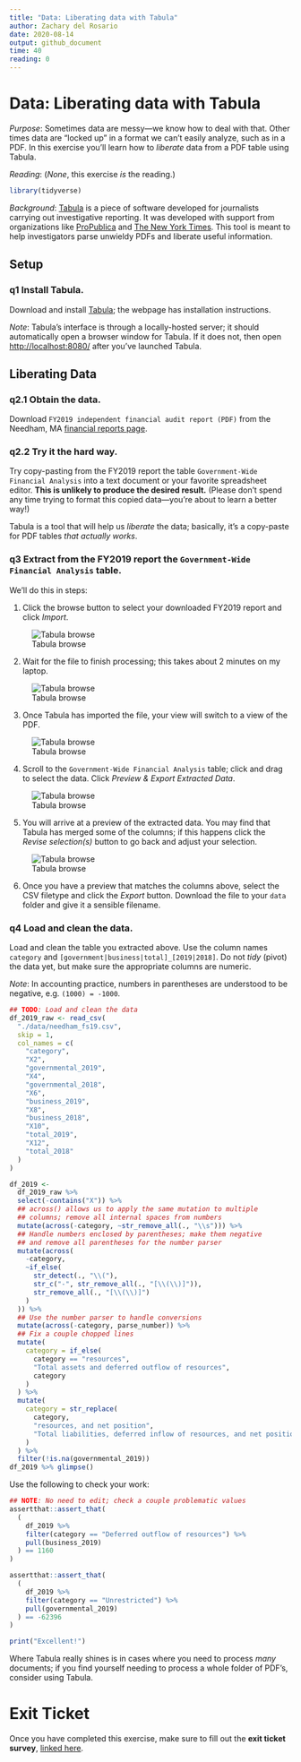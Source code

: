 ```yaml
---
title: "Data: Liberating data with Tabula"
author: Zachary del Rosario
date: 2020-08-14
output: github_document
time: 40
reading: 0
---
```


# Data: Liberating data with Tabula

*Purpose*: Sometimes data are messy---we know how to deal with that. Other times data are "locked up" in a format we can't easily analyze, such as in a PDF. In this exercise you'll learn how to *liberate* data from a PDF table using Tabula.

*Reading*: (*None*, this exercise *is* the reading.)

```r
library(tidyverse)
```

*Background*: [Tabula](https://tabula.technology/) is a piece of software developed for journalists carrying out investigative reporting. It was developed with support from organizations like [ProPublica](http://propublica.org/) and [The New York Times](http://www.nytimes.com/). This tool is meant to help investigators parse unwieldy PDFs and liberate useful information.

## Setup

### **q1** Install Tabula.

Download and install [Tabula](https://tabula.technology/); the webpage has installation instructions.

*Note*: Tabula's interface is through a locally-hosted server; it should automatically open a browser window for Tabula. If it does not, then open <http://localhost:8080/> after you've launched Tabula.

## Liberating Data

### **q2.1** Obtain the data.

Download `FY2019 independent financial audit report (PDF)` from the Needham, MA [financial reports page](https://www.needhamma.gov/1673/Financial-Reports).

### **q2.2** Try it the hard way.

Try copy-pasting from the FY2019 report the table `Government-Wide Financial Analysis` into a text document or your favorite spreadsheet editor. **This is unlikely to produce the desired result.** (Please don't spend any time trying to format this copied data---you're about to learn a better way!)

Tabula is a tool that will help us *liberate* the data; basically, it's a copy-paste for PDF tables *that actually works*.

### **q3** Extract from the FY2019 report the `Government-Wide Financial Analysis` table.

We'll do this in steps:

1.  Click the browse button to select your downloaded FY2019 report and click *Import*.

![Tabula browse](./images/e-data15-browse.png)

2.  Wait for the file to finish processing; this takes about 2 minutes on my laptop.

![Tabula browse](./images/e-data15-processing.png)

3.  Once Tabula has imported the file, your view will switch to a view of the PDF.

![Tabula browse](./images/e-data15-show.png)

4.  Scroll to the `Government-Wide Financial Analysis` table; click and drag to select the data. Click *Preview & Export Extracted Data*.

![Tabula browse](./images/e-data15-select.png)

5.  You will arrive at a preview of the extracted data. You may find that Tabula has merged some of the columns; if this happens click the *Revise selection(s)* button to go back and adjust your selection.

![Tabula browse](./images/e-data15-preview.png)

6.  Once you have a preview that matches the columns above, select the CSV filetype and click the *Export* button. Download the file to your `data` folder and give it a sensible filename.

### **q4** Load and clean the data.

Load and clean the table you extracted above. Use the column names `category` and `[government|business|total]_[2019|2018]`. Do not *tidy* (pivot) the data yet, but make sure the appropriate columns are numeric.

*Note*: In accounting practice, numbers in parentheses are understood to be negative, e.g. `(1000) = -1000`.

```r
## TODO: Load and clean the data
df_2019_raw <- read_csv(
  "./data/needham_fs19.csv",
  skip = 1,
  col_names = c(
    "category",
    "X2",
    "governmental_2019",
    "X4",
    "governmental_2018",
    "X6",
    "business_2019",
    "X8",
    "business_2018",
    "X10",
    "total_2019",
    "X12",
    "total_2018"
  )
)

df_2019 <-
  df_2019_raw %>%
  select(-contains("X")) %>%
  ## across() allows us to apply the same mutation to multiple
  ## columns; remove all internal spaces from numbers
  mutate(across(-category, ~str_remove_all(., "\\s"))) %>%
  ## Handle numbers enclosed by parentheses; make them negative
  ## and remove all parentheses for the number parser
  mutate(across(
    -category,
    ~if_else(
      str_detect(., "\\("),
      str_c("-", str_remove_all(., "[\\(\\)]")),
      str_remove_all(., "[\\(\\)]")
    )
  )) %>%
  ## Use the number parser to handle conversions
  mutate(across(-category, parse_number)) %>%
  ## Fix a couple chopped lines
  mutate(
    category = if_else(
      category == "resources",
      "Total assets and deferred outflow of resources",
      category
    )
  ) %>%
  mutate(
    category = str_replace(
      category,
      "resources, and net position",
      "Total liabilities, deferred inflow of resources, and net position"
    )
  ) %>%
  filter(!is.na(governmental_2019))
df_2019 %>% glimpse()

```

Use the following to check your work:

```r
## NOTE: No need to edit; check a couple problematic values
assertthat::assert_that(
  (
    df_2019 %>%
    filter(category == "Deferred outflow of resources") %>%
    pull(business_2019)
  ) == 1160
)

assertthat::assert_that(
  (
    df_2019 %>%
    filter(category == "Unrestricted") %>%
    pull(governmental_2019)
  ) == -62396
)

print("Excellent!")
```

Where Tabula really shines is in cases where you need to process *many* documents; if you find yourself needing to process a whole folder of PDF's, consider using Tabula.

<!-- include-exit-ticket -->

# Exit Ticket

<!-- -------------------------------------------------- -->

Once you have completed this exercise, make sure to fill out the **exit ticket survey**, [linked here](https://docs.google.com/forms/d/e/1FAIpQLSeuq2LFIwWcm05e8-JU84A3irdEL7JkXhMq5Xtoalib36LFHw/viewform?usp=pp_url&entry.693978880=e-data15-tabula-assignment.Rmd).
